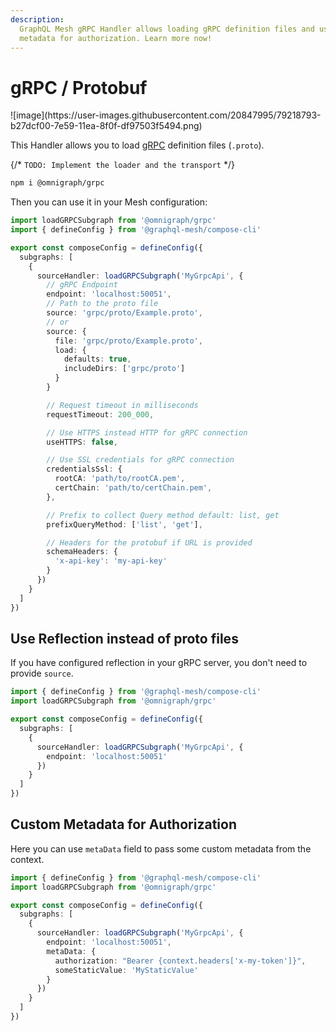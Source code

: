 ```yaml
---
description:
  GraphQL Mesh gRPC Handler allows loading gRPC definition files and using reflection, with custom
  metadata for authorization. Learn more now!
---
```



# gRPC / Protobuf

<div className="bg-[#244c5a]/90 rounded-md dark:bg-transparent inline-block">
  ![image](https://user-images.githubusercontent.com/20847995/79218793-b27dcf00-7e59-11ea-8f0f-df97503f5494.png)
</div>

This Handler allows you to load [gRPC](https://grpc.io) definition files (`.proto`).

{/* `TODO: Implement the loader and the transport` */}

```sh npm2yarn
npm i @omnigraph/grpc
```

Then you can use it in your Mesh configuration:

```ts filename="mesh.config.ts"
import loadGRPCSubgraph from '@omnigraph/grpc'
import { defineConfig } from '@graphql-mesh/compose-cli'

export const composeConfig = defineConfig({
  subgraphs: [
    {
      sourceHandler: loadGRPCSubgraph('MyGrpcApi', {
        // gRPC Endpoint
        endpoint: 'localhost:50051',
        // Path to the proto file
        source: 'grpc/proto/Example.proto',
        // or
        source: {
          file: 'grpc/proto/Example.proto',
          load: {
            defaults: true,
            includeDirs: ['grpc/proto']
          }
        }

        // Request timeout in milliseconds
        requestTimeout: 200_000,

        // Use HTTPS instead HTTP for gRPC connection
        useHTTPS: false,

        // Use SSL credentials for gRPC connection
        credentialsSsl: {
          rootCA: 'path/to/rootCA.pem',
          certChain: 'path/to/certChain.pem',
        },

        // Prefix to collect Query method default: list, get
        prefixQueryMethod: ['list', 'get'],

        // Headers for the protobuf if URL is provided
        schemaHeaders: {
          'x-api-key': 'my-api-key'
        }
      })
    }
  ]
})
```

## Use Reflection instead of proto files

If you have configured reflection in your gRPC server, you don't need to provide `source`.

```ts filename="mesh.config.ts"
import { defineConfig } from '@graphql-mesh/compose-cli'
import loadGRPCSubgraph from '@omnigraph/grpc'

export const composeConfig = defineConfig({
  subgraphs: [
    {
      sourceHandler: loadGRPCSubgraph('MyGrpcApi', {
        endpoint: 'localhost:50051'
      })
    }
  ]
})
```

## Custom Metadata for Authorization

Here you can use `metaData` field to pass some custom metadata from the context.

```ts filename="mesh.config.ts"
import { defineConfig } from '@graphql-mesh/compose-cli'
import loadGRPCSubgraph from '@omnigraph/grpc'

export const composeConfig = defineConfig({
  subgraphs: [
    {
      sourceHandler: loadGRPCSubgraph('MyGrpcApi', {
        endpoint: 'localhost:50051',
        metaData: {
          authorization: "Bearer {context.headers['x-my-token']}",
          someStaticValue: 'MyStaticValue'
        }
      })
    }
  ]
})
```
